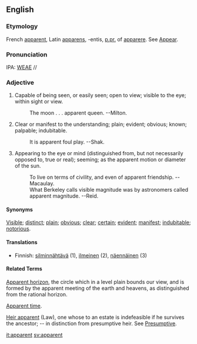 ==English==
===Etymology===
French [[apparent]], Latin [[apparens]], -entis, [[p.pr.]] of [[apparere]].  See [[Appear]].

===Pronunciation===
IPA: [[WEAE]] //

===Adjective===
# Capable of being seen, or easily seen; open to view; visible to the eye; within sight or view.
#:    The moon . . . apparent queen. --Milton.
# Clear or manifest to the understanding; plain; evident; obvious; known; palpable; indubitable.
#:    It is apparent foul play. --Shak.
# Appearing to the eye or mind (distinguished from, but not necessarily opposed to, true or real); seeming; as the apparent motion or diameter of the sun.
#:    To live on terms of civility, and even of apparent friendship. --Macaulay.
#:    What Berkeley calls visible magnitude was by astronomers called apparent magnitude. --Reid.
<!-- material copied from Webster's Revised Unabridged Dictionary (1913) -->

====Synonyms====
[[Visible]]; [[distinct]]; [[plain]]; [[obvious]]; [[clear]]; [[certain]]; [[evident]]; [[manifest]]; [[indubitable]]; [[notorious]].

====Translations====

* Finnish: [[silminnähtävä]] (1), [[ilmeinen]] (2), [[näennäinen]] (3)

====Related Terms====
[[Apparent horizon]], the circle which in a level plain bounds  our view, and is formed by the apparent meeting of the  earth and heavens, as distinguished from the rational  horizon.

[[Apparent time]].

[[Heir apparent]] (Law), one whose to an estate is indefeasible if he survives the ancestor; -- in distinction from presumptive heir. See [[Presumptive]].

[[it:apparent]]
[[sv:apparent]]